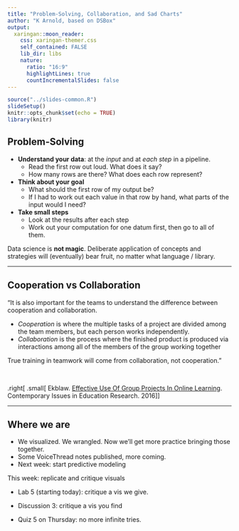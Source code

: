 ```yaml
---
title: "Problem-Solving, Collaboration, and Sad Charts"
author: "K Arnold, based on DSBox"
output:
  xaringan::moon_reader:
    css: xaringan-themer.css
    self_contained: FALSE
    lib_dir: libs
    nature:
      ratio: "16:9"
      highlightLines: true
      countIncrementalSlides: false
---
```


```r
source("../slides-common.R")
slideSetup()
knitr::opts_chunk$set(echo = TRUE)
library(knitr)
```

## Problem-Solving

* **Understand your data**: at the *input* and at *each step* in a pipeline.
  * Read the first row out loud. What does it say?
  * How many rows are there? What does each row represent?
* **Think about your goal**
  * What should the first row of my output be?
  * If I had to work out each value in that row by hand, what parts of the input would I need?
* **Take small steps**
  * Look at the results after each step
  * Work out your computation for one datum first, then go to all of them.

Data science is **not magic**. Deliberate application of concepts and strategies
will (eventually) bear fruit, no matter what language / library.

---

## Cooperation vs Collaboration

"It is also important for the teams to understand the difference between cooperation and collaboration.

* *Cooperation* is where the multiple tasks of a project are divided among the team members, but each person works independently.
* *Collaboration* is the process where the finished product is produced via interactions among all of the members of the group  working  together 

True training in teamwork will come from collaboration, not cooperation."

<br>

.right[
.small[
Ekblaw. [Effective Use Of Group Projects In Online Learning](https://files.eric.ed.gov/fulltext/EJ1106897.pdf). Contemporary Issues in Education Research. 2016
]
]

---

## Where we are

* We visualized. We wrangled. Now we'll get more practice bringing those together.
* Some VoiceThread notes published, more coming.
* Next week: start predictive modeling

This week: replicate and critique visuals

* Lab 5 (starting today): critique a vis we give.
* Discussion 3: critique a vis you find

* Quiz 5 on Thursday: no more infinite tries.

